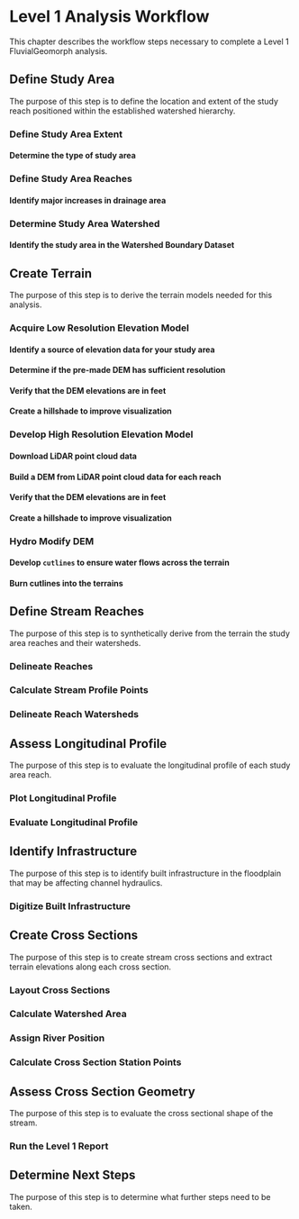 # Level 1 Analysis Workflow
This chapter describes the workflow steps necessary to complete a Level 1 FluvialGeomorph analysis. 

## Define Study Area
The purpose of this step is to define the location and extent of the study reach  positioned within the established watershed hierarchy. 

### Define Study Area Extent
#### Determine the type of study area

### Define Study Area Reaches
#### Identify major increases in drainage area

### Determine Study Area Watershed
#### Identify the study area in the Watershed Boundary Dataset


## Create Terrain
The purpose of this step is to derive the terrain models needed for this analysis. 

### Acquire Low Resolution Elevation Model
#### Identify a source of elevation data for your study area
#### Determine if the pre-made DEM has sufficient resolution
#### Verify that the DEM elevations are in feet
#### Create a hillshade to improve visualization

### Develop High Resolution Elevation Model
#### Download LiDAR point cloud data
#### Build a DEM from LiDAR point cloud data for each reach
#### Verify that the DEM elevations are in feet
#### Create a hillshade to improve visualization

### Hydro Modify DEM
#### Develop `cutlines` to ensure water flows across the terrain
#### Burn cutlines into the terrains


## Define Stream Reaches
The purpose of this step is to synthetically derive from the terrain the study area reaches and their watersheds. 

### Delineate Reaches

### Calculate Stream Profile Points

### Delineate Reach Watersheds


## Assess Longitudinal Profile
The purpose of this step is to evaluate the longitudinal profile of each study area reach. 

### Plot Longitudinal Profile

### Evaluate Longitudinal Profile


## Identify Infrastructure
The purpose of this step is to identify built infrastructure in the floodplain that may be affecting channel hydraulics. 

### Digitize Built Infrastructure


## Create Cross Sections
The purpose of this step is to create stream cross sections and extract terrain elevations along each cross section. 

### Layout Cross Sections

### Calculate Watershed Area

### Assign River Position

### Calculate Cross Section Station Points


## Assess Cross Section Geometry
The purpose of this step is to evaluate the cross sectional shape of the stream. 

### Run the Level 1 Report


## Determine Next Steps
The purpose of this step is to determine what further steps need to be taken. 

